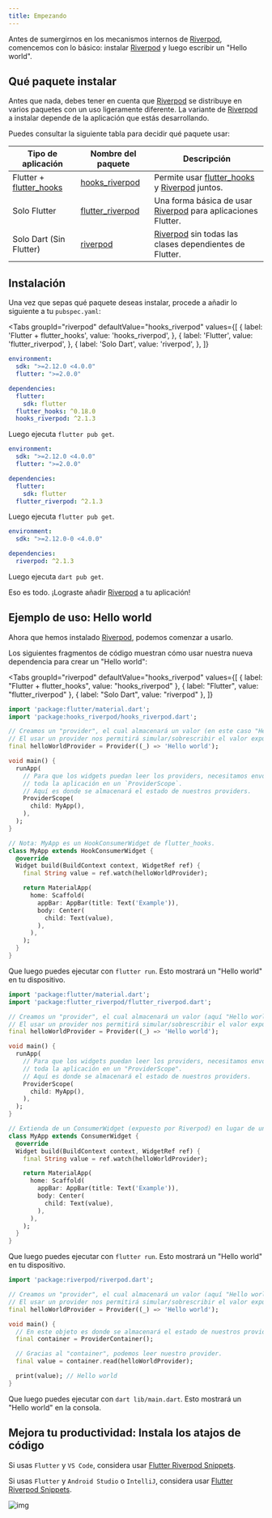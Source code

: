 ```yaml
---
title: Empezando
---
```



Antes de sumergirnos en los mecanismos internos de [Riverpod], comencemos con 
lo básico: instalar [Riverpod] y luego escribir un "Hello world".

## Qué paquete instalar

Antes que nada, debes tener en cuenta que [Riverpod] se distribuye en varios paquetes con un uso ligeramente diferente.
La variante de [Riverpod] a instalar depende de la aplicación que estás desarrollando.

Puedes consultar la siguiente tabla para decidir qué paquete usar:

| Tipo de aplicación             | Nombre del paquete                                                                 | Descripción                                                    |
| ------------------------------ | ---------------------------------------------------------------------------------- | -------------------------------------------------------------- |
| Flutter + [flutter_hooks]      | [hooks_riverpod]                                                                   | Permite usar [flutter_hooks] y [Riverpod] juntos.              |
| Solo Flutter                   | [flutter_riverpod]                                                                 | Una forma básica de usar [Riverpod] para aplicaciones Flutter. |
| Solo Dart (Sin Flutter)        | [riverpod](https://github.com/rrousselGit/riverpod/tree/master/packages/riverpod) | [Riverpod] sin todas las clases dependientes de Flutter.       |

## Instalación

Una vez que sepas qué paquete deseas instalar, procede a añadir lo siguiente a tu `pubspec.yaml`:

<Tabs
  groupId="riverpod"
  defaultValue="hooks_riverpod"
  values={[
    { label: 'Flutter + flutter_hooks', value: 'hooks_riverpod', },
    { label: 'Flutter', value: 'flutter_riverpod', },
    { label: 'Solo Dart', value: 'riverpod', },
  ]}
>
<TabItem value="hooks_riverpod">

```yaml title="pubspec.yaml"
environment:
  sdk: ">=2.12.0 <4.0.0"
  flutter: ">=2.0.0"

dependencies:
  flutter:
    sdk: flutter
  flutter_hooks: ^0.18.0
  hooks_riverpod: ^2.1.3
```

Luego ejecuta `flutter pub get`.

</TabItem>
<TabItem value="flutter_riverpod">

```yaml title="pubspec.yaml"
environment:
  sdk: ">=2.12.0 <4.0.0"
  flutter: ">=2.0.0"

dependencies:
  flutter:
    sdk: flutter
  flutter_riverpod: ^2.1.3
```

Luego ejecuta `flutter pub get`.

</TabItem>
<TabItem value="riverpod">

```yaml title="pubspec.yaml"
environment:
  sdk: ">=2.12.0-0 <4.0.0"

dependencies:
  riverpod: ^2.1.3
```

Luego ejecuta `dart pub get`.

</TabItem>
</Tabs>

Eso es todo. ¡Lograste añadir [Riverpod] a tu aplicación!

## Ejemplo de uso: Hello world

Ahora que hemos instalado [Riverpod], podemos comenzar a usarlo.

Los siguientes fragmentos de código muestran cómo usar nuestra nueva dependencia para crear un "Hello world":

<Tabs
  groupId="riverpod"
  defaultValue="hooks_riverpod"
  values={[
    { label: "Flutter + flutter_hooks", value: "hooks_riverpod" },
    { label: "Flutter", value: "flutter_riverpod" },
    { label: "Solo Dart", value: "riverpod" },
  ]}
>
<TabItem value="hooks_riverpod">

```dart title="lib/main.dart"
import 'package:flutter/material.dart';
import 'package:hooks_riverpod/hooks_riverpod.dart';

// Creamos un "provider", el cual almacenará un valor (en este caso "Hello world").
// El usar un provider nos permitirá simular/sobrescribir el valor expuesto.
final helloWorldProvider = Provider((_) => 'Hello world');

void main() {
  runApp(
    // Para que los widgets puedan leer los providers, necesitamos envolver
    // toda la aplicación en un `ProviderScope`.
    // Aquí es donde se almacenará el estado de nuestros providers.
    ProviderScope(
      child: MyApp(),
    ),
  );
}

// Nota: MyApp es un HookConsumerWidget de flutter_hooks.
class MyApp extends HookConsumerWidget {
  @override
  Widget build(BuildContext context, WidgetRef ref) {
    final String value = ref.watch(helloWorldProvider);

    return MaterialApp(
      home: Scaffold(
        appBar: AppBar(title: Text('Example')),
        body: Center(
          child: Text(value),
        ),
      ),
    );
  }
}
```

Que luego puedes ejecutar con `flutter run`.
Esto mostrará un "Hello world" en tu dispositivo.

</TabItem>
<TabItem value="flutter_riverpod">

```dart title="lib/main.dart"
import 'package:flutter/material.dart';
import 'package:flutter_riverpod/flutter_riverpod.dart';

// Creamos un "provider", el cual almacenará un valor (aquí "Hello world").
// El usar un provider nos permitirá simular/sobrescribir el valor expuesto.
final helloWorldProvider = Provider((_) => 'Hello world');

void main() {
  runApp(
    // Para que los widgets puedan leer los providers, necesitamos envolver
    // toda la aplicación en un "ProviderScope".
    // Aquí es donde se almacenará el estado de nuestros providers.
    ProviderScope(
      child: MyApp(),
    ),
  );
}

// Extienda de un ConsumerWidget (expuesto por Riverpod) en lugar de un StatelessWidget.
class MyApp extends ConsumerWidget {
  @override
  Widget build(BuildContext context, WidgetRef ref) {
    final String value = ref.watch(helloWorldProvider);

    return MaterialApp(
      home: Scaffold(
        appBar: AppBar(title: Text('Example')),
        body: Center(
          child: Text(value),
        ),
      ),
    );
  }
}
```

Que luego puedes ejecutar con `flutter run`.
Esto mostrará un "Hello world" en tu dispositivo.

</TabItem>
<TabItem value="riverpod">

```dart title="lib/main.dart"
import 'package:riverpod/riverpod.dart';

// Creamos un "provider", el cual almacenará un valor (aquí "Hello world").
// El usar un provider nos permitirá simular/sobrescribir el valor expuesto.
final helloWorldProvider = Provider((_) => 'Hello world');

void main() {
  // En este objeto es donde se almacenará el estado de nuestros providers.
  final container = ProviderContainer();

  // Gracias al "container", podemos leer nuestro provider.
  final value = container.read(helloWorldProvider);

  print(value); // Hello world
}
```

Que luego puedes ejecutar con `dart lib/main.dart`.
Esto mostrará un "Hello world" en la consola.

</TabItem> 
</Tabs>

## Mejora tu productividad: Instala los atajos de código

Si usas `Flutter` y `VS Code`, considera usar [Flutter Riverpod Snippets](https://marketplace.visualstudio.com/items?itemName=robert-brunhage.flutter-riverpod-snippets).

Si usas `Flutter` y `Android Studio` o `IntelliJ`, considera usar [Flutter Riverpod Snippets](https://plugins.jetbrains.com/plugin/14641-flutter-riverpod-snippets).

![img](/img/snippets/greetingProvider.gif)

[riverpod]: https://github.com/rrousselgit/riverpod
[hooks_riverpod]: https://pub.dev/packages/hooks_riverpod
[flutter_riverpod]: https://pub.dev/packages/flutter_riverpod
[flutter_hooks]: https://github.com/rrousselGit/flutter_hooks
